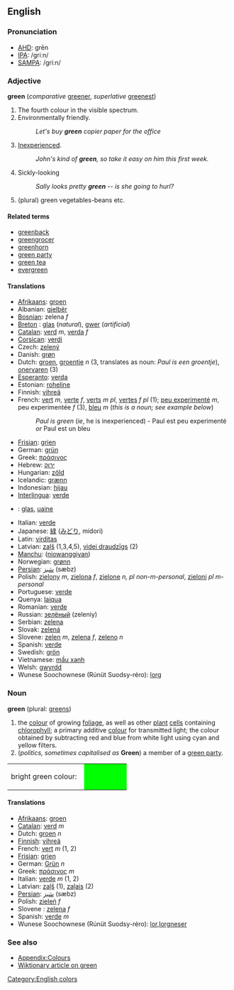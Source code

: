 ==English==

===Pronunciation===
*[[w:AHD|AHD]]: grēn
*[[w:IPA|IPA]]: /griːn/
*[[w:SAMPA|SAMPA]]: /gri:n/

===Adjective===
'''green''' (''comparative'' [[greener]], ''superlative'' [[greenest]])

# The fourth colour in the visible spectrum.
# Environmentally friendly.
#:''Let's buy '''green''' copier paper for the office''
# [[Inexperienced]].
#:''John's kind of '''green''', so take it easy on him this first week.''
# Sickly-looking
#:''Sally looks pretty '''green''' -- is she going to hurl?''
#(plural) green vegetables-beans etc.

====Related terms====
*[[greenback]]
*[[greengrocer]]
*[[greenhorn]]
*[[green party]]
*[[green tea]]
*[[evergreen]]

====Translations====
* [[Afrikaans]]: [[groen]]
* Albanian: [[gjelbër]]
*[[Bosnian]]: zelena ''f''
* [[Breton]] : [[glas]] (''natural''), [[gwer]] (''artificial'')
* [[Catalan]]: [[verd]] ''m'', [[verda]] ''f''
* [[Corsican]]: [[verdi]]
* Czech: [[zelený]]
* Danish: [[grøn]]
* Dutch: [[groen]], [[groentje]] ''n'' (3, translates as noun: ''Paul is een groentje''), [[onervaren]] (3)
* [[Esperanto]]: [[verda]]
* Estonian: [[roheline]]
* Finnish: [[vihreä]]
* French: [[vert]] ''m'', [[verte]] ''f'', [[verts]] ''m pl'', [[vertes]] ''f pl'' (1); [[peu experimenté]] ''m'', peu experimentée ''f'' (3), [[bleu]] ''m'' (''this is a noun; see example below'')
*:''Paul is green'' (''ie'', he is inexperienced) - Paul est peu experimenté ''or'' Paul est un bleu
* [[Frisian]]: [[grien]]
* German: [[grün]]
* Greek: [[πράσινος]]
* Hebrew: [[ירוק]]
* Hungarian: [[zöld]]
* Icelandic: [[grænn]]
* Indonesian: [[hijau]]
* [[Interlingua]]: [[verde]]
* {{ga}}: [[glas]], [[uaine]]
* Italian: [[verde]]
* Japanese: [[緑]] ([[みどり]], midori)
* Latin: [[virditas]]
* Latvian: [[zaļš]] (1,3,4,5), [[videi draudzīgs]] (2)
* [[Manchu]]: ([[niowanggiyan]])
* Norwegian: [[grønn]]
* [[Persian]]: [[سَبز]] (sæbz)
* Polish: [[zielony]] ''m'', [[zielona]] ''f'', [[zielone]] ''n, pl non-m-personal'', [[zieloni]] ''pl m-personal''
* Portuguese: [[verde]]
* Quenya: [[laiqua]]
* Romanian: [[verde]]
* Russian: [[зелёный]] (zeleniy)
* Serbian: [[zelena]]
* Slovak: [[zelená]]
* Slovene: [[zelen]] ''m'', [[zelena]] ''f'', [[zeleno]] ''n''
* Spanish: [[verde]]
* Swedish: [[grön]]
* Vietnamese: [[mầu xanh]]
* Welsh: [[gwyrdd]]
* Wunese Soochownese (Rúnüt Suodsy-réro): [[lorg]]

===Noun===
'''green''' (plural: [[greens]])

#the [[color|colour]] of growing [[foliage]], as well as other [[plant]] [[cell]]s containing [[chlorophyll]]; a primary additive [[color|colour]] for transmitted light; the colour obtained by subtracting red and blue from white light using cyan and yellow filters.
#(''politics, sometimes capitalised as'' '''Green''') a member of a [[green party]].

<table><tr><td>bright green colour: &nbsp;</td>
<td bgcolor="#00FF00" width="80">&nbsp; </td></tr></table>

====Translations====
* [[Afrikaans]]: [[groen]]
* [[Catalan]]: [[verd]] ''m''
* Dutch: [[groen]] ''n''
* [[Finnish]]: [[vihreä]]
* French: [[vert]] ''m'' (1, 2)
* [[Frisian]]: [[grien]]
* German: [[Grün]] ''n''
* Greek: [[πράσινος]] ''m''
* Italian: [[verde]] ''m'' (1, 2)
* Latvian: [[zaļš]] (1), [[zaļais]] (2)
* [[Persian]]: [[سَبز]] (sæbz)
* Polish: [[zieleń]] ''f''
* Slovene : [[zelena]] ''f''
* Spanish: [[verde]] ''m''
* Wunese Soochownese (Rúnüt Suodsy-réro): [[lor]],[[lorgneser]]

===See also===
*[[Wiktionary_Appendix:Colours|Appendix:Colours]]
*[[w:green|Wiktionary article on green]]

[[Category:English colors]]